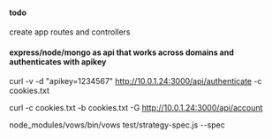 ====todo====
create app routes and controllers

====express/node/mongo as api that works across domains and authenticates with apikey====

curl -v -d "apikey=1234567" http://10.0.1.24:3000/api/authenticate -c cookies.txt

curl -c cookies.txt -b cookies.txt -G http://10.0.1.24:3000/api/account

node_modules/vows/bin/vows  test/strategy-spec.js  --spec
